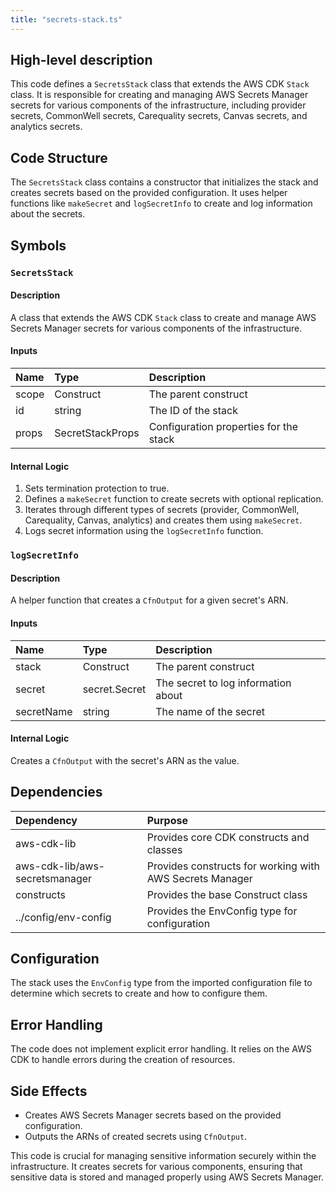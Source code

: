 ```yaml
---
title: "secrets-stack.ts"
---
```


## High-level description
This code defines a `SecretsStack` class that extends the AWS CDK `Stack` class. It is responsible for creating and managing AWS Secrets Manager secrets for various components of the infrastructure, including provider secrets, CommonWell secrets, Carequality secrets, Canvas secrets, and analytics secrets.

## Code Structure
The `SecretsStack` class contains a constructor that initializes the stack and creates secrets based on the provided configuration. It uses helper functions like `makeSecret` and `logSecretInfo` to create and log information about the secrets.

## Symbols

### `SecretsStack`
#### Description
A class that extends the AWS CDK `Stack` class to create and manage AWS Secrets Manager secrets for various components of the infrastructure.

#### Inputs
| Name | Type | Description |
|:-----|:-----|:------------|
| scope | Construct | The parent construct |
| id | string | The ID of the stack |
| props | SecretStackProps | Configuration properties for the stack |

#### Internal Logic
1. Sets termination protection to true.
2. Defines a `makeSecret` function to create secrets with optional replication.
3. Iterates through different types of secrets (provider, CommonWell, Carequality, Canvas, analytics) and creates them using `makeSecret`.
4. Logs secret information using the `logSecretInfo` function.

### `logSecretInfo`
#### Description
A helper function that creates a `CfnOutput` for a given secret's ARN.

#### Inputs
| Name | Type | Description |
|:-----|:-----|:------------|
| stack | Construct | The parent construct |
| secret | secret.Secret | The secret to log information about |
| secretName | string | The name of the secret |

#### Internal Logic
Creates a `CfnOutput` with the secret's ARN as the value.

## Dependencies
| Dependency | Purpose |
|:-----------|:--------|
| aws-cdk-lib | Provides core CDK constructs and classes |
| aws-cdk-lib/aws-secretsmanager | Provides constructs for working with AWS Secrets Manager |
| constructs | Provides the base Construct class |
| ../config/env-config | Provides the EnvConfig type for configuration |

## Configuration
The stack uses the `EnvConfig` type from the imported configuration file to determine which secrets to create and how to configure them.

## Error Handling
The code does not implement explicit error handling. It relies on the AWS CDK to handle errors during the creation of resources.

## Side Effects
- Creates AWS Secrets Manager secrets based on the provided configuration.
- Outputs the ARNs of created secrets using `CfnOutput`.

This code is crucial for managing sensitive information securely within the infrastructure. It creates secrets for various components, ensuring that sensitive data is stored and managed properly using AWS Secrets Manager.